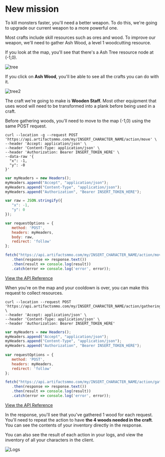 
# New mission
 
To kill monsters faster, you'll need a better weapon.
To do this, we're going to upgrade our current weapon to a more powerful one.

Most crafts include skill resources such as ores and wood. To improve our weapon, we'll need to gather Ash Wood, a level 1 woodcutting resource.

 If you look at the map, you'll see that there's a Ash Tree resource node at (-1,0).

![tree](https://api.artifactsmmo.com/images/docs/ash_tree1.png)

If you click on **Ash Wood**, you'll be able to see all the crafts you can do with it.

![tree2](https://api.artifactsmmo.com/images/docs/ash_tree2.png)

The craft we're going to make is **Wooden Staff.** Most other equipment that uses wood will need to be transformed into a plank before being used in a craft.

Before gathering woods, you'll need to move to the map (-1,0) using the same POST request.
 
```http filename="cURL" copy
curl --location -g --request POST 'https://api.artifactsmmo.com/my/INSERT_CHARACTER_NAME/action/move' \
--header 'Accept: application/json' \
--header 'Content-Type: application/json' \
--header 'Authorization: Bearer INSERT_TOKEN_HERE' \
--data-raw '{
  "x": -1,
  "y": -0
}'
```
```js filename="Javascript" copy
var myHeaders = new Headers();
myHeaders.append("Accept", "application/json");
myHeaders.append("Content-Type", "application/json");
myHeaders.append("Authorization", "Bearer INSERT_TOKEN_HERE");

var raw = JSON.stringify({
   "x": -1,
   "y": 0
});

var requestOptions = {
   method: 'POST',
   headers: myHeaders,
   body: raw,
   redirect: 'follow'
};

fetch("https://api.artifactsmmo.com/my/INSERT_CHARACTER_NAME/action/move", requestOptions)
   .then(response => response.text())
   .then(result => console.log(result))
   .catch(error => console.log('error', error));
```

[View the API Reference](https://api.artifactsmmo.com/docs/#/operations/action_move_my__name__action_move_post)

When you're on the map and your cooldown is over, you can make this request to collect resources.

```http filename="cURL" copy
curl --location --request POST 'https://api.artifactsmmo.com/my/INSERT_CHARACTER_NAME/action/gathering' \
--header 'Accept: application/json' \
--header 'Content-Type: application/json' \
--header 'Authorization: Bearer INSERT_TOKEN_HERE'
```
```js filename="Javascript" copy
var myHeaders = new Headers();
myHeaders.append("Accept", "application/json");
myHeaders.append("Content-Type", "application/json");
myHeaders.append("Authorization", "Bearer INSERT_TOKEN_HERE");
 
var requestOptions = {
   method: 'POST',
   headers: myHeaders,
   redirect: 'follow'
};

fetch("https://api.artifactsmmo.com/my/INSERT_CHARACTER_NAME/action/gathering", requestOptions)
   .then(response => response.text())
   .then(result => console.log(result))
   .catch(error => console.log('error', error));
```

[View the API Reference](https://api.artifactsmmo.com/docs/#/operations/action_gathering_my__name__action_gathering_post)

In the response, you'll see that you've gathered 1 wood for each request. You'll need to repeat the action to have **the 4 woods needed in the craft**. You can see the contents of your inventory directly in the response.

You can also see the result of each action in your logs, and view the inventory of all your characters in the client. 

![Logs](https://api.artifactsmmo.com/images/docs/gathering.png)

